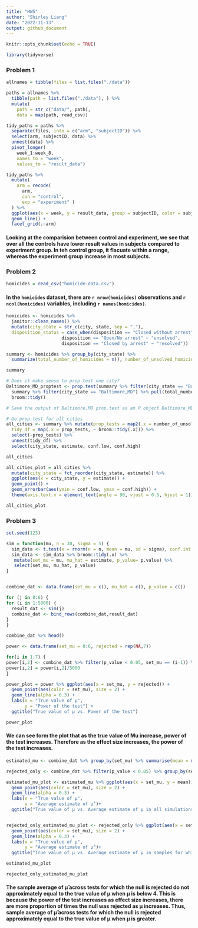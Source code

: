 ```yaml
---
title: "HW5"
author: "Shirley Liang"
date: "2022-11-13"
output: github_document
---
```


```r

knitr::opts_chunk$set(echo = TRUE)

library(tidyverse)

```

### Problem 1

```r

allnames = tibble(files = list.files("./data"))

paths = allnames %>% 
  tibble(path = list.files("./data"), ) %>% 
  mutate(
    path = str_c("data/", path),
    data = map(path, read_csv))

tidy_paths = paths %>%
  separate(files, into = c("arm", "subjectID")) %>% 
  select(arm, subjectID, data) %>% 
  unnest(data) %>% 
  pivot_longer(
    week_1:week_8,
    names_to = "week",
    values_to = "result_data")

```

```r

tidy_paths %>% 
  mutate(
    arm = recode(
      arm, 
      con = "control",
      exp = "experiment" )
  ) %>% 
  ggplot(aes(x = week, y = result_data, group = subjectID, color = subjectID)) + 
  geom_line() + 
  facet_grid(.~arm) 

```

#### Looking at the comparision between control and experiment, we see that over all the controls have lower result values in subjects compared to experiment group. In teh control group, it flacuate within a range, whereas the experiment group increase in most subjects.


### Problem 2

```r

homicides = read_csv("homicide-data.csv")

```

#### In the `homicides` dataset, there are `r nrow(homicides)` observations and `r ncol(homicides)` variables, including `r names(homicides)`.

```r

homicides <- homicides %>% 
  janitor::clean_names() %>% 
  mutate(city_state = str_c(city, state, sep = ","),
  disposition_status = case_when(disposition == "Closed without arrest" ~ "unsolved",
                     disposition == "Open/No arrest" ~ "unsolved",
                     disposition == "Closed by arrest" ~ "resolved")) 

summary <- homicides %>% group_by(city_state) %>% 
  summarize(total_number_of_homicides = n(), number_of_unsolved_homicides = sum(disposition_status == "unsolved")) 

summary

```

```r
# Does it make sense to prop.test one city?
Baltimore_MD_proptest <- prop.test(summary %>% filter(city_state == "Baltimore,MD") %>% pull(number_of_unsolved_homicides), 
  summary %>% filter(city_state == "Baltimore,MD") %>% pull(total_number_of_homicides)) %>% 
  broom::tidy()

# Save the output of Baltimore,MD prop.test as an R object Baltimore_MD_proptest.

# Do prop.test for all cities
all_cities <- summary %>% mutate(prop_tests = map2(.x = number_of_unsolved_homicides, .y = total_number_of_homicides, ~ prop.test(x = .x, n = .y)),
  tidy_df = map(.x = prop_tests, ~ broom::tidy(.x))) %>% 
  select(-prop_tests) %>% 
  unnest(tidy_df) %>% 
  select(city_state, estimate, conf.low, conf.high)

all_cities

```

```r

all_cities_plot = all_cities %>% 
  mutate(city_state = fct_reorder(city_state, estimate)) %>% 
  ggplot(aes(x = city_state, y = estimate)) +
  geom_point() +
  geom_errorbar(aes(ymin = conf.low, ymax = conf.high)) + 
  theme(axis.text.x = element_text(angle = 90, vjust = 0.5, hjust = 1))

all_cities_plot

```


### Problem 3

```r
set.seed(123)

sim = function(mu, n = 30, sigma = 5) {
  sim_data <- t.test(x = rnorm(n = n, mean = mu, sd = sigma), conf.int = 0.95)
  sim_data <- sim_data %>% broom::tidy(.x) %>% 
   mutate(set_mu = mu, mu_hat = estimate, p_value= p.value) %>% 
   select(set_mu, mu_hat, p_value)
}


combine_dat <- data.frame(set_mu = c(), mu_hat = c(), p_value = c())

for (j in 0:6) { 
for (i in 1:5000) {
  result_dat <- sim(j)
  combine_dat <- bind_rows(combine_dat,result_dat)
}
}

combine_dat %>% head()

```

```r

power <- data.frame(set_mu = 0:6, rejected = rep(NA,7))

for(i in 1:7) {
power[i,2] <- combine_dat %>% filter(p_value < 0.05, set_mu == (i-1)) %>% count() 
power[i,2] = power[i,2]/5000
}

power_plot = power %>% ggplot(aes(x = set_mu, y = rejected)) +
  geom_point(aes(color = set_mu), size = 2) +
  geom_line(alpha = 0.3) +
  labs(x = "True value of μ",
       y = "Power of the test") +
  ggtitle("True value of μ vs. Power of the test")

power_plot

```

#### We can see form the plot that as the true value of Mu increase, power of the test increases. Therefore as the effect size increases, the power of the test increases. 

```r

estimated_mu <- combine_dat %>% group_by(set_mu) %>% summarise(mean = mean(mu_hat))

rejected_only <- combine_dat %>% filter(p_value < 0.05) %>% group_by(set_mu) %>% summarise(mean = mean(mu_hat))

estimated_mu_plot <- estimated_mu %>% ggplot(aes(x = set_mu, y = mean)) +
  geom_point(aes(color = set_mu), size = 2) +
  geom_line(alpha = 0.3) +
  labs(x = "True value of μ",
       y = "Average estimate of μ̂")+
  ggtitle("True value of μ vs. Average estimate of μ in all simulations")


rejected_only_estimated_mu_plot <- rejected_only %>% ggplot(aes(x = set_mu, y = mean)) +
  geom_point(aes(color = set_mu), size = 2) +
  geom_line(alpha = 0.3) +
  labs(x = "True value of μ",
       y = "Average estimate of μ̂")+
  ggtitle("True value of μ vs. Average estimate of μ in samples for which the null was rejected")

```

```r

estimated_mu_plot

rejected_only_estimated_mu_plot

```

#### The sample average of μ̂ across tests for which the null is rejected do not approximately equal to the true value of μ when μ is below 4. This is because the power of the test increases as effect size increases, there are more proportion of times the null was rejected as μ increases. Thus, sample average of μ̂ across tests for which the null is rejected approximately equal to the true value of μ when μ is greater.
